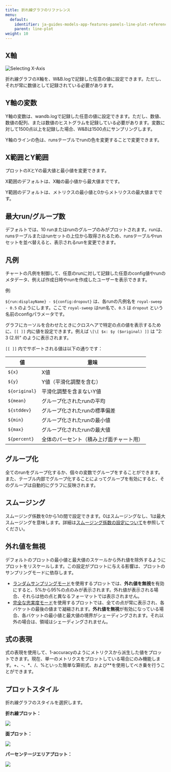 ---
title: 折れ線グラフのリファレンス
menu:
  default:
    identifier: ja-guides-models-app-features-panels-line-plot-reference
    parent: line-plot
weight: 10
---

## X軸

<Frame>
    <img src="/images/app_ui/reference_x_axis.png" alt="Selecting X-Axis"  />
</Frame>

折れ線グラフのX軸を、W&B.logで記録した任意の値に設定できます。ただし、それが常に数値として記録されている必要があります。

## Y軸の変数

Y軸の変数は、wandb.logで記録した任意の値に設定できます。ただし、数値、数値の配列、または数値のヒストグラムを記録している必要があります。変数に対して1500点以上を記録した場合、W&Bは1500点にサンプリングします。

<Note>
Y軸のラインの色は、runsテーブルでrunの色を変更することで変更できます。
</Note>

## X範囲とY範囲

プロットのXとYの最大値と最小値を変更できます。

X範囲のデフォルトは、X軸の最小値から最大値までです。

Y範囲のデフォルトは、メトリクスの最小値と0からメトリクスの最大値までです。

## 最大run/グループ数

デフォルトでは、10 runまたはrunのグループのみがプロットされます。runは、runsテーブルまたはrunセットの上位から取得されるため、runsテーブルやrunセットを並べ替えると、表示されるrunを変更できます。

## 凡例

チャートの凡例を制御して、任意のrunに対して記録した任意のconfig値やrunのメタデータ、例えば作成日時やrunを作成したユーザーを表示できます。

例:

`${run:displayName} - ${config:dropout}` は、各runの凡例名を `royal-sweep - 0.5` のようにします。ここで `royal-sweep` はrun名で、`0.5` は `dropout` という名前のconfigパラメータです。

グラフにカーソルを合わせたときにクロスヘアで特定の点の値を表示するために、`[[ ]]` 内に値を設定できます。例えば `\[\[ $x: $y ($original) ]]` は "2: 3 (2.9)" のように表示されます。

`[[ ]]` 内でサポートされる値は以下の通りです：

| 値           | 意味                                      |
| ------------ | ---------------------------------------- |
| `${x}`       | X値                                     |
| `${y}`       | Y値（平滑化調整を含む）                  |
| `${original}`| 平滑化調整を含まないY値                  |
| `${mean}`    | グループ化されたrunの平均                |
| `${stddev}`  | グループ化されたrunの標準偏差            |
| `${min}`     | グループ化されたrunの最小値              |
| `${max}`     | グループ化されたrunの最大値              |
| `${percent}` | 全体のパーセント（積み上げ面チャート用）|

## グループ化

全てのrunをグループ化するか、個々の変数でグループをすることができます。また、テーブル内部でグループ化することによってグループを有効にすると、そのグループは自動的にグラフに反映されます。

## スムージング

スムージング係数を0から1の間で設定できます。0はスムージングなし、1は最大スムージングを意味します。詳細は[スムージング係数の設定について](/ja/support/kb-articles/formula_smoothing_algorithm)を参照してください。

## 外れ値を無視

デフォルトのプロットの最小値と最大値のスケールから外れ値を除外するようにプロットをリスケールします。この設定がプロットに与える影響は、プロットのサンプリングモードに依存します。

- [ランダムサンプリングモード](/ja/sampling.md#random-sampling)を使用するプロットでは、**外れ値を無視**を有効にすると、5%から95%の点のみが表示されます。外れ値が表示される場合、それらは他の点と異なるフォーマットでは表示されません。
- [完全な忠実度モード](/ja/sampling.md#full-fidelity)を使用するプロットでは、全ての点が常に表示され、各バケットの最後の値まで凝縮されます。**外れ値を無視**が有効になっている場合、各バケットの最小値と最大値の境界がシェーディングされます。それ以外の場合は、領域はシェーディングされません。

## 式の表現

式の表現を使用して、1-accuracyのようにメトリクスから派生した値をプロットできます。現在、単一のメトリクスをプロットしている場合にのみ機能します。+、-、\*、/、%といった簡単な算術式、および**を使用してべき乗を行うことができます。

## プロットスタイル

折れ線グラフのスタイルを選択します。

**折れ線プロット：**

<Frame>
    <img src="/images/app_ui/plot_style_line_plot.png"  />
</Frame>

**面プロット：**

<Frame>
    <img src="/images/app_ui/plot_style_area_plot.png"  />
</Frame>

**パーセンテージエリアプロット：**

<Frame>
    <img src="/images/app_ui/plot_style_percentage_plot.png"  />
</Frame>
